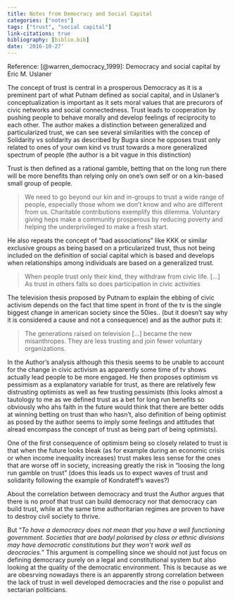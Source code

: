 ```yaml
---
title: Notes from Democracy and Social Capital
categories: ["notes"]
tags: ["trust", "social capital"]
link-citations: true
bibliography: [biblio.bib]
date: '2016-10-27'
---
```


Reference: [@warren_democracy_1999]: Democracy and social capital by Eric M. Uslaner


The concept of trust is central in a prosperous Democracy as it is a preminent part of what Putnam defined as social capital, and in Uslaner's conceptualization is important as it sets moral values that are precurors of civic networks and social connectedness. Trust leads to cooperation by pushing people to behave morally and develop feelings of reciprocity to each other.
The author makes a distinction between generalized and particularized trust, we can see several similarities with the concep of Solidarity vs solidarity as described by Bugra since he opposes trust only related to ones of your own kind vs trust towards a more generalized spectrum of people (the author is a bit vague in this distinction)

Trust is then defined as a rational gamble, betting that on the long run there will be more benefits than relying only on one's own self or on a kin-based small group of people.

>We need to go beyond our kin and in-groups to trust a wide range of people, especially those whom we don't know and who are different from us. Charitable contributions exemplify this dilemma. Voluntary giving heps make a community prosperous by reducing poverty and helping the underprivileged to make a fresh start.

He also repeats the concept of "bad associations" like KKK or similar exclusive groups as being based on a prticularized trust, thus not being included on the definition of social capital which is based and develops when relationships among individuals are based on a generalized trust.

>When people trust only their kind, they withdraw from civic life. [...] As trust in others falls so does participation in civic activities

The television thesis proposed by Putnam to explain the ebbing of civic activism depends on the fact that time spent in front of the tv is the single biggest change in american society since the 50ies.. (but it doesn't say why it is considered a cause and not a consequence) and as the author puts it:

>The generations raised on television [...] became the new misanthropes. They are less trusting and join fewer voluntary organizations.

In the Author's analysis although this thesis seems to be unable to account for the change in civic activism as apparently some time of tv shows actually lead people to be more engaged. He then proposes optimism vs pessimism as a explanatory variable for trust, as there are relatively few distrusting optimists as well as few trusting pessimists (this looks almost a tautology to me as we defined trust as a bet for long run benefits so obviously who ahs faith in the future would think that there are better odds at winning betting on trust than who hasn't, also definition of being optimist as posed by the author seems to imply some feelings and attitudes that alread encompass the concept of trust as being part of being optimists).

One of the first consequence of optimism being so closely related to trust is that when the future looks bleak (as for example during an economic crisis or when income inequality increases) trust makes less sense for the ones that are worse off in society, increasing greatly the risk in "loosing the long run gamble on trust" (does this leads us to expect waves of trust and solidarity following the example of Kondrateff's waves?)

About the correlation between democracy and trust the Author argues that there is no proof that trust can build democracy nor that democracy can build trust, while at the same time authoritarian regimes are proven to have to destroy civil society to thrive.

But "*To have a democracy does not mean that you have a well functioning government. Societies that are badyl polarised by class or ethnic divisions may have democratic constitutions but they won't work well as deocracies.*" This argument is compelling since we should not just focus on defining democracy purely on a legal and constitutional system but also looking at the quality of the democratic environment. This is because as we are obesrving nowadays there is an apparently strong correlation between the lack of trust in well developed democracies and the rise o populist and sectarian politicians.
